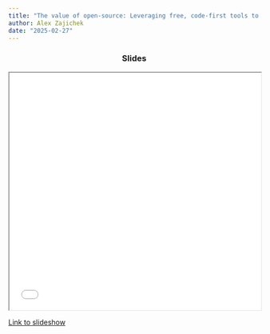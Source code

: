 ```yaml
---
title: "The value of open-source: Leveraging free, code-first tools to iterate toward advanced analytics"
author: Alex Zajichek
date: "2025-02-27"
---
```


```{=html}
<center>
<h3>Slides</h3>
<iframe width = 100% height = 475px class="slide-deck" src="slides.html"></iframe>
</center>
```

[Link to slideshow](slides.qmd)
